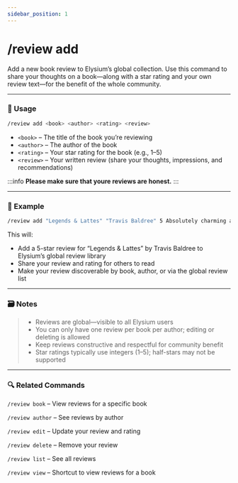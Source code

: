 ```yaml
---
sidebar_position: 1
---
```


# /review add 

Add a new book review to Elysium’s global collection. Use this command to share your thoughts on a book—along with a star rating and your own review text—for the benefit of the whole community.

<hr className="md-divider-gradient" />

### 💬 Usage
```bash
/review add <book> <author> <rating> <review>
```
- `<book>` – The title of the book you’re reviewing
- `<author>` – The author of the book
- `<rating>` – Your star rating for the book (e.g., 1–5)
- `<review>` – Your written review (share your thoughts, impressions, and recommendations)

:::info
**Please make sure that youre reviews are honest.**
:::

<hr className="md-divider-gradient" />

### 📌 Example
```bash
/review add "Legends & Lattes" "Travis Baldree" 5 Absolutely charming and cozy—loved every minute!
```
This will:
- Add a 5-star review for “Legends & Lattes” by Travis Baldree to Elysium’s global review library
- Share your review and rating for others to read
- Make your review discoverable by book, author, or via the global review list

<hr className="md-divider-gradient" />

### 🗃️ Notes
> - Reviews are global—visible to all Elysium users
> - You can only have one review per book per author; editing or deleting is allowed
> - Keep reviews constructive and respectful for community benefit
> - Star ratings typically use integers (1–5); half-stars may not be supported

<hr className="md-divider-gradient" />

### 🔍 Related Commands
`/review book` – View reviews for a specific book

`/review author` – See reviews by author

`/review edit` – Update your review and rating

`/review delete` – Remove your review

`/review list` – See all reviews

`/review view` – Shortcut to view reviews for a book